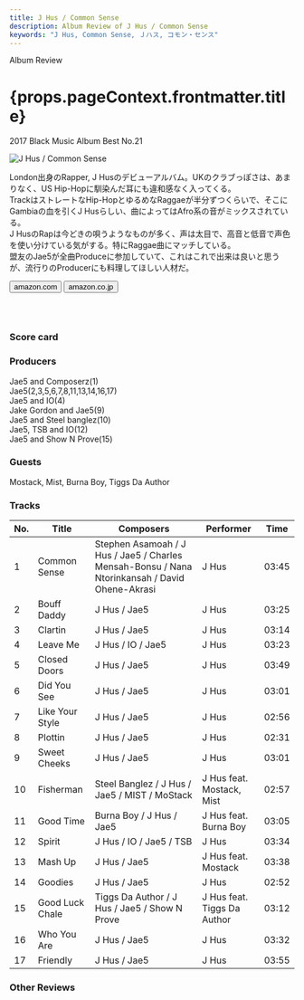 ```yaml
---
title: J Hus / Common Sense
description: Album Review of J Hus / Common Sense
keywords: "J Hus, Common Sense, Ｊハス, コモン・センス"
---
```






<p className="largeP">Album Review</p>
<h1 className="h1--no--margin">{props.pageContext.frontmatter.title}</h1>
<p className="largeP">
  <Link to="/best50/2017/">2017 Black Music Album Best No.21</Link>
</p>

<Row  className="image-card-group">
	<Column colMd={3} colLg={4} noGutterMdLeft="">
       <ImageCard>

![J Hus / Common Sense](../../images/cd/jhus1L.jpg)

</ImageCard>
	</Column>
	<Column colMd={4} colLg={8} noGutterMdLeft="">
	<p>
	London出身のRapper, J Husのデビューアルバム。UKのクラブっぽさは、あまりなく、US Hip-Hopに馴染んだ耳にも違和感なく入ってくる。
	<br/>TrackはストレートなHip-HopとゆるめなRaggaeが半分ずつくらいで、そこにGambiaの血を引くJ Husらしい、曲によってはAfro系の音がミックスされている。
	<br/>J HusのRapは今どきの唄うようなものが多く、声は太目で、高音と低音で声色を使い分けている気がする。特にRaggae曲にマッチしている。
	<br/>盟友のJae5が全曲Produceに参加していて、これはこれで出来は良いと思うが、流行りのProducerにも料理してほしい人材だ。
	</p>
	<div>
	  <Button className="button-right-mergin"  href="https://amzn.to/2WAxTvC" renderIcon={ArrowUpRight} size='sm' kind='primary'>
      amazon.com
    </Button>
    <Button className="button-right-mergin"  href="https://amzn.to/2WFler0" renderIcon={ArrowUpRight} size='sm' kind='secondary'>
      amazon.co.jp
    </Button>
	</div>
	<a href="https://geo.music.apple.com/jp/album/common-sense/1220093029?mt=1&app=music&ls=1&at=11lcug" style="display:inline-block;overflow:hidden;background:url(https://linkmaker.itunes.apple.com/ja-jp/lockup.svg?releaseDate=2017-05-12&kind=album&bubble=apple_music&style=mono-black) no-repeat;width:180px;height:45px;"></a>
	</Column>
</Row>
<Row >
	<Column colMd={4} colLg={4} noGutterMdLeft="">
<div>
  <h3>Score card</h3>
	<SliderJS1 value="4" />
  <SliderJS2 value="2" />
	<SliderJS3 value="1" />
  <SliderJS4 value="8" />
</div>
</Column>
<Column colMd={8} colLg={8} noGutterMdLeft="">
<div>
<h3>Producers</h3>
<p>
	Jae5 and Composerz(1)
	<br/>Jae5(2,3,5,6,7,8,11,13,14,16,17)
	<br/>Jae5 and IO(4)
	<br/>Jake Gordon and Jae5(9)
	<br/>Jae5 and Steel banglez(10)
	<br/>Jae5, TSB and IO(12)
	<br/>Jae5 and Show N Prove(15)
</p>
<h3>Guests</h3>
<p>
	Mostack, Mist, Burna Boy, Tiggs Da Author
</p>
</div>
</Column>
</Row>

<h3>Tracks</h3>

| No. | Title           | Composers                                                                                      | Performer                   | Time  |
| --- | --------------- | ---------------------------------------------------------------------------------------------- | --------------------------- | ----- |
| 1   | Common Sense    | Stephen Asamoah / J Hus / Jae5 / Charles Mensah-Bonsu / Nana Ntorinkansah / David Ohene-Akrasi | J Hus                       | 03:45 |
| 2   | Bouff Daddy     | J Hus / Jae5                                                                                   | J Hus                       | 03:25 |
| 3   | Clartin         | J Hus / Jae5                                                                                   | J Hus                       | 03:14 |
| 4   | Leave Me        | J Hus / IO / Jae5                                                                              | J Hus                       | 03:23 |
| 5   | Closed Doors    | J Hus / Jae5                                                                                   | J Hus                       | 03:49 |
| 6   | Did You See     | J Hus / Jae5                                                                                   | J Hus                       | 03:01 |
| 7   | Like Your Style | J Hus / Jae5                                                                                   | J Hus                       | 02:56 |
| 8   | Plottin         | J Hus / Jae5                                                                                   | J Hus                       | 02:31 |
| 9   | Sweet Cheeks    | J Hus / Jae5                                                                                   | J Hus                       | 03:01 |
| 10  | Fisherman       | Steel Banglez / J Hus / Jae5 / MIST / MoStack                                                  | J Hus feat. Mostack, Mist   | 02:57 |
| 11  | Good Time       | Burna Boy / J Hus / Jae5                                                                       | J Hus feat. Burna Boy       | 03:05 |
| 12  | Spirit          | J Hus / IO / Jae5 / TSB                                                                        | J Hus                       | 03:34 |
| 13  | Mash Up         | J Hus / Jae5                                                                                   | J Hus feat. Mostack         | 03:38 |
| 14  | Goodies         | J Hus / Jae5                                                                                   | J Hus                       | 02:52 |
| 15  | Good Luck Chale | Tiggs Da Author / J Hus / Jae5 / Show N Prove                                                  | J Hus feat. Tiggs Da Author | 03:12 |
| 16  | Who You Are     | J Hus / Jae5                                                                                   | J Hus                       | 03:32 |
| 17  | Friendly        | J Hus / Jae5                                                                                   | J Hus                       | 03:55 |

<h3>Other Reviews</h3>

<Row>
  <Column colMd={3} colLg={3} noGutterMdLeft>
    <Review1 />
  </Column>
</Row>
